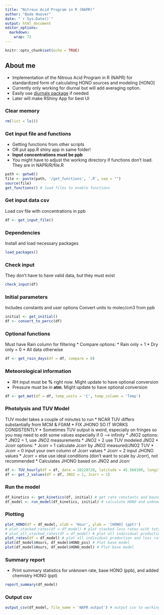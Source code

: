 ```yaml
---
title: "Nitrous Acid Program in R (NAPR)"
author: "Bode Hoover"
date: "`r Sys.Date()`"
output: html_document
editor_options: 
  markdown: 
    wrap: 72
---
```


```r
knitr::opts_chunk$set(echo = TRUE)
```

## About me

-   Implementation of the Nitrous Acid Program in R (NAPR) for
    standardized form of calculating HONO sources and modeling [HONO]
-   Currently only working for diurnal but will add averaging option.
-   Easily use [diurnals package](https://github.com/bhoover59/diurnals)
    if needed
-   Later will make RShiny App for best UI

### Clear memory

```r
rm(list = ls())
```

### Get input file and functions

-   Getting functions from other scripts
-   OR put app.R shiny app in same folder!
-   **Input concentrations must be ppb**
-   You might have to adjust the working directory if functions don't
    load. They are in NAPR/R/file.R

```r
path <- getwd()
file <- paste(path, '/get_functions', '.R', sep = "")
source(file)
get_functions() # load files to enable functions
```

### Get input data csv

Load csv file with concentrations in ppb

```r
df <- get_input_file()
```

### Dependencies

Install and load necessary packages

```r
load_packages()
```

### Check input

They don't have to have valid data, but they must exist

```r
check_input(df)
```

### Initial parameters

Includes constants and user options Convert units to molec/cm3 from ppb

```r
initial <- get_initial()
df <- convert_to_percc(df)
```

### Optional functions

Must have Rain column for filtering \* Compare options: \* Rain only = 1
\* Dry only = 0 \* All data otherwise

```r
df <- get_rain_days(df = df, compare = 0)
```

### Meteorological information

-   RH input must be **%** right now. Might update to have optional
    conversion
-   Pressure must be in **atm**. Might update to have optional
    conversion

```r
df <- get_met(df = df, temp_units = 'C', temp_column = 'Temp')
```

### Photolysis and TUV Model

TUV model takes a couple of minutes to run \* NCAR TUV differs
substantially from MCM & F0AM \* FIX JHONO SO IT WORKS CONSISTENTLY \*
Sometimes TUV output is weird, especially on fringes so you may need to
edit some values especially if 0 --\> infinity \* JNO2 options: \* JNO2
= 1, use JNO2 measurements \* JNO2 = 2 use TUV modeled JNO2 \* Jcorr
options: \* Jcorr = 1 calculate Jcorr by JNO2 measured/JNO2 TUV \* Jcorr
= 0 input your own column of Jcorr values \* Jcorr = 2 input JHONO
values \* Jcorr = else use ideal conditions (don't want to scale by
Jcorr), not recommended \* Calculates JHONO based on JNO2 and Jcorr

```r
df <- TUV_hourly(df = df, date = 20220728, latitude = 45.568100, longitude = -84.682869, gAltitude = 0.2667, mAltitude = 0.26715)
df <- get_J_values(df = df, JNO2 = 1, Jcorr = 1)
```

### Run the model

```r
df_kinetics <- get_kinetics(df, initial) # get rate constants and boundary layer height
df_model <- run_model(df_kinetics, initial) # calculate HONO and unknown source
```

### Plotting

```r
plot_HONO(df = df_model, xlab = 'Hour', ylab = '[HONO] (ppt)')
# plot_stacked_rates(df = df_model) # plot stacked loss rates with total production line
# plot_all_stacked_rates(df = df_model) # plot all individual production and loss rates stacked
plot_rates(df = df_model) # plot all individual production and loss rates stacked
plot(df_model$Hours, df_model$HONO_pss) # Plot base model
plot(df_model$Hours, df_model$HONO_model) # Plot base model
```

### Summary report

-   Print summary statistics for unknown rate, base HONO (ppb), and added chemistry HONO (ppt)
```r
report_summary(df_model)
```

### Output csv

```r
output_csv(df_model, file_name = 'NAPR output') # output csv to working directory
```
